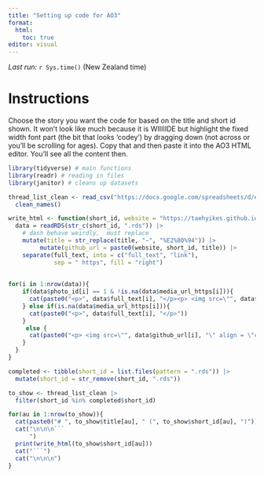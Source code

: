 ```yaml
---
title: "Setting up code for AO3"
format:
  html:
    toc: true
editor: visual
---
```


*Last run:* `r Sys.time()` (New Zealand time)

# Instructions

Choose the story you want the code for based on the title and short id shown. It won't look like much because it is WIIIIIDE but highlight the fixed width font part (the bit that looks 'codey') by dragging down (not across or you'll be scrolling for ages). Copy that and then paste it into the AO3 HTML editor. You'll see all the content then.

```r
library(tidyverse) # main functions
library(readr) # reading in files
library(janitor) # cleans up datasets

thread_list_clean <- read_csv("https://docs.google.com/spreadsheets/d/e/2PACX-1vT7N5QJlcEY09a_5onomH6ZW38Nb_vb9pGBjEghJFXSnPzRjF2Dz1qx7l4iSFcPTFcCA0VWAyF36xlk/pub?gid=0&single=true&output=csv") |> 
  clean_names()

write_html <- function(short_id, website = "https://taehyikes.github.io/socmed/"){
  data = readRDS(str_c(short_id, ".rds")) |>
    # dash behave weirdly,  must replace
    mutate(title = str_replace(title, "—", "%E2%80%94")) |> 
         mutate(github_url = paste0(website, short_id, title)) |> 
    separate(full_text, into = c("full_text", "link"), 
             sep = " https", fill = "right")
  
  
for(i in 1:nrow(data)){
    if(data$photo_id[i] == 1 & !is.na(data$media_url_https[i])){
      cat(paste0("<p>", data$full_text[i], "</p><p> <img src=\"", data$github_url[i], "\" align = \"center\" width = \"90%\" /> </p>"))
    } else if(is.na(data$media_url_https[i])){
      cat(paste0("<p>", data$full_text[i], "</p>"))
    }
     else {
      cat(paste0("<p> <img src=\"", data$github_url[i], "\" align = \"center\" width = \"90%\" /> </p>"))
    }
  }
}

completed <- tibble(short_id = list.files(pattern = ".rds")) |> 
  mutate(short_id = str_remove(short_id, ".rds"))

to_show <- thread_list_clean |> 
  filter(short_id %in% completed$short_id)

```

```r
for(au in 1:nrow(to_show)){
  cat(paste0("# ", to_show$title[au], " (", to_show$short_id[au], ")"))
  cat("\n\n\n```
      ")
  print(write_html(to_show$short_id[au]))
  cat("```")
  cat("\n\n\n")
}

```
